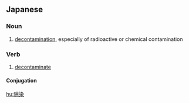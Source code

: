 ==Japanese==
{{ja-kanjitab|じょ|せん|yomi=on}}

===Noun===
{{ja-noun|じょせん}}

# [[decontamination]], especially of radioactive or chemical contamination
#: {{ja-usex|原発事故で広がった放射性物質を取り除く'''除染'''|げんぱつ じこ で ひろがった ほうしゃせい ぶっしつ を とりのぞく '''じょせん'''|the decontamination to remove radioactive materials spread by the nuclear accident}}

===Verb===
{{ja-verb-suru|じょせん}}

# [[decontaminate]]

====Conjugation====
{{ja-suru|じょせん}}

[[hu:除染]]